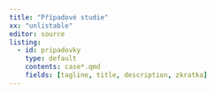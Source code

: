 ```yaml
---
title: "Případové studie"
xx: "unlistable"
editor: source
listing:
  - id: pripadovky
    type: default
    contents: case*.qmd
    fields: [tagline, title, description, zkratka]
---
```

